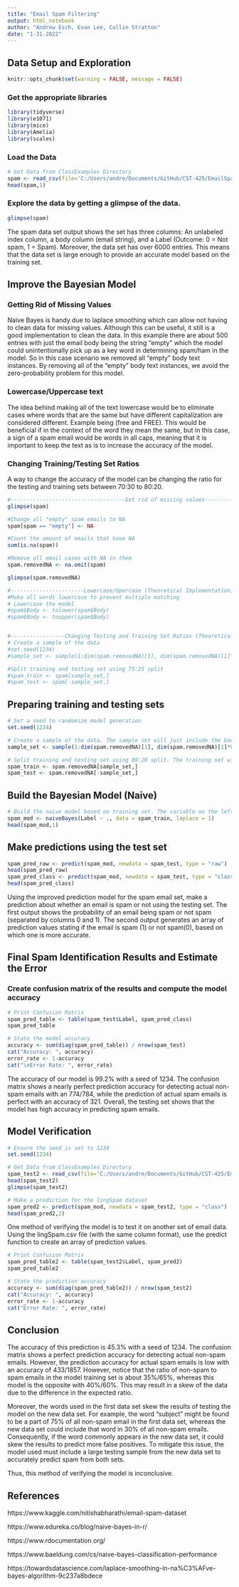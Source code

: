 ```yaml
---
title: "Email Spam Filtering"
output: html_notebook
author: "Andrew Esch, Evan Lee, Collin Stratton"
date: "1-31-2022"
---
```


## Data Setup and Exploration

```r
knitr::opts_chunk$set(warning = FALSE, message = FALSE)
```

### Get the appropriate libraries
```r
library(tidyverse)
library(e1071)
library(mice)
library(Amelia)
library(scales)
```

### Load the Data
```r
# Get Data from ClassExamples Directory
spam <- read_csv(file='C:/Users/andre/Documents/GitHub/CST-425/EmailSpamFiltering/completeSpamAssassin.csv')
head(spam,1)
```

### Explore the data by getting a glimpse of the data.
```r
glimpse(spam)
```

The spam data set output shows the set has three columns: An unlabeled index column, a body column (email string), and a Label (Outcome: 0 = Not spam, 1 = Spam). Moreover, the data set has over 6000 entries. This means that the data set is large enough to provide an accurate model based on the training set.

## Improve the Bayesian Model

### Getting Rid of Missing Values
Naive Bayes is handy due to laplace smoothing which can allow not having to clean data for missing values. Although this can be useful, it still is a good implementation to clean the data. In this example there are about 500 entries with just the email body being the string "empty" which the model could unintentionally pick up as a key word in determining spam/ham in the model. So in this case scenario we removed all "empty" body text instances. By removing all of the "empty" body text instances, we avoid the zero-probability problem for this model.

### Lowercase/Uppercase text
The idea behind making all of the text lowercase would be to eliminate cases where words that are the same but have different capitalization are considered different. Example being (free and FREE). This would be beneficial if in the context of the word they mean the same, but in this case, a sign of a spam email would be words in all caps, meaning that it is important to keep the text as is to increase the accuracy of the model.

### Changing Training/Testing Set Ratios
A way to change the accuracy of the model can be changing the ratio for the testing and training sets between 70:30 to 80:20.

```r
#------------------------------------Get rid of missing values---------------------------------------------------------
glimpse(spam)

#Change all "empty" spam emails to NA
spam[spam == "empty"] <- NA

#Count the amount of emails that have NA
sum(is.na(spam))

#Remove all email cases with NA in them
spam.removedNA <- na.omit(spam)

glimpse(spam.removedNA)

#-----------------------Lowercase/Upercase (Theoretical Implementation)-----------------------------------------
#Make all words lowercase to prevent multiple matching
# Lowercase the model
#spam$Body <- tolower(spam$Body)
#spam$Body <- toupper(spam$Body)


#-----------------Changing Testing and Training Set Ratios (Theoretical Implementation)---------------------------
# Create a sample of the data
#set.seed(1234)
#sample_set <- sample(1:dim(spam.removedNA)[1], dim(spam.removedNA)[1]*0.75)

#Split training and testing set using 75:25 split
#spam_train <- spam[sample_set,]
#spam_test <- spam[-sample_set,]

```

## Preparing training and testing sets
```r
# Set a seed to randomize model generation
set.seed(1234)

# Create a sample of the data. The sample set will just include the body text of the emails, starting at the first element and going to the 80% mark. This will allow the training set sample to be established. A training and testing set ratio should be around 70/30 to 80/20.
sample_set <- sample(1:dim(spam.removedNA)[1], dim(spam.removedNA)[1]*0.80)

# Split training and testing set using 80:20 split. The training set will use the dimensions from the sample set sample() while the test set will use the inverse of it by using the (-sample_set).
spam_train <- spam.removedNA[sample_set,]
spam_test <- spam.removedNA[-sample_set,]
```


## Build the Bayesian Model (Naive)
```r
# Build the naive model based on training set. The variable on the left hand side of the tilde is the dependent variable (Label), while the variables on the right hand side ar the independent variables (. means all other variables). Our data being put into the naiveBayes model is the training set (20%-30%). Laplace smoothing = 1 will prevent zero probability from happening (empty emails from being counted). This was fixed earlier by manually cleaning the data but laplace smoothing will create the same results.
spam_mod <- naiveBayes(Label ~ ., data = spam_train, laplace = 1)
head(spam_mod,1)
```


## Make predictions using the test set
```r
spam_pred_raw <- predict(spam_mod, newdata = spam_test, type = "raw")
head(spam_pred_raw)
spam_pred_class <- predict(spam_mod, newdata = spam_test, type = "class")
head(spam_pred_class)
```

Using the improved prediction model for the spam email set, make a prediction about whether an email is spam or not using the testing set.
The first output shows the probability of an email being spam or not spam (separated by columns 0 and 1). The second output generates an array of prediction values stating if the email is spam (1) or not spam(0), based on which one is more accurate.


## Final Spam Identification Results and Estimate the Error

### Create confusion matrix of the results and compute the model accuracy
```r
# Print Confusion Matrix
spam_pred_table <- table(spam_test$Label, spam_pred_class)
spam_pred_table

# State the model accuracy
accuracy <- sum(diag(spam_pred_table)) / nrow(spam_test)
cat("Accuracy: ", accuracy)
error_rate <- 1-accuracy
cat("\nError Rate: ", error_rate)
```

The accuracy of our model is 99.2% with a seed of 1234. The confusion matrix shows a nearly perfect prediction accuracy for detecting actual non-spam emails with an 774/784, while the prediction of actual spam emails is perfect with an accuracy of 321. Overall, the testing set shows that the model has high accuracy in predicting spam emails.


## Model Verification
```r
# Ensure the seed is set to 1234
set.seed(1234)

# Get Data from ClassExamples Directory
spam_test2 <- read_csv(file='C:/Users/andre/Documents/GitHub/CST-425/EmailSpamFiltering/lingSpam.csv')
head(spam_test2)
glimpse(spam_test2)

# Make a prediction for the lingSpam dataset
spam_pred2 <- predict(spam_mod, newdata = spam_test2, type = "class")
head(spam_pred2,2)
```

One method of verifying the model is to test it on another set of email data. Using the lingSpam.csv file (with the same column format), use the predict function to create an array of prediction values.

```r
# Print Confusion Matrix
spam_pred_table2 <- table(spam_test2$Label, spam_pred2)
spam_pred_table2

# State the prediction accuracy
accuracy <- sum(diag(spam_pred_table2)) / nrow(spam_test2)
cat("Accuracy: ", accuracy)
error_rate <- 1-accuracy
cat("Error Rate: ", error_rate)
```

## Conclusion
The accuracy of this prediction is 45.3% with a seed of 1234. The confusion matrix shows a perfect prediction accuracy for detecting actual non-spam emails. However, the prediction accuracy for actual spam emails is low with an accuracy of 433/1857. However, notice that the ratio of non-spam to spam emails in the model training set is about 35%/65%, whereas this model is the opposite with 40%/60%. This may result in a skew of the data due to the difference in the expected ratio.

Moreover, the words used in the first data set skew the results of testing the model on the new data set. For example, the word "subject" might be found to be a part of 75% of all non-spam email in the first data set, whereas the new data set could include that word in 30% of all non-spam emails. Consequently, if the word commonly appears in the new data set, it could skew the results to predict more false positives. To mitigate this issue, the model used must include a large testing sample from the new data set to accurately predict spam from both sets.

Thus, this method of verifying the model is inconclusive.

## References
https://www.kaggle.com/nitishabharathi/email-spam-dataset

https://www.edureka.co/blog/naive-bayes-in-r/

https://www.rdocumentation.org/

https://www.baeldung.com/cs/naive-bayes-classification-performance

https://towardsdatascience.com/laplace-smoothing-in-na%C3%AFve-bayes-algorithm-9c237a8bdece